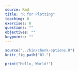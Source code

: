 ```yaml
---
source: Rmd
title: "R for Plotting"
teaching: 0 
exercises: 0
questions: ""
objectives: ""
keypoints: ""
---
```


```r
source("../bin/chunk-options.R")
knitr_fig_path("01-")
```

```r
print("Hello, World!")
```
